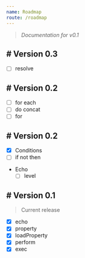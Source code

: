 ```yaml
---
name: Roadmap
route: /roadmap
---
```

> *Documentation for v0.1*

## # Version 0.3
 - [ ] resolve

## # Version 0.2
 - [ ] for each
 - [ ] do concat
 - [ ] for

## # Version 0.2
 - [x] Conditions
 - [ ] if not then
 - Echo
    - [ ] level

## # Version 0.1
> Current release

 - [x] echo
 - [x] property
 - [x] loadProperty
 - [x] perform
 - [x] exec
